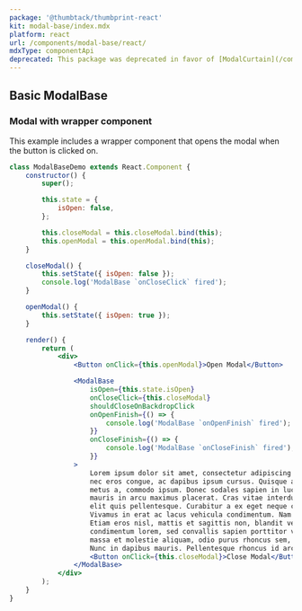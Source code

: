 ```yaml
---
package: '@thumbtack/thumbprint-react'
kit: modal-base/index.mdx
platform: react
url: /components/modal-base/react/
mdxType: componentApi
deprecated: This package was deprecated in favor of [ModalCurtain](/components/modal-curtain/react/).
---
```


## Basic ModalBase

### Modal with wrapper component

This example includes a wrapper component that opens the modal when the button is clicked on.

```jsx
class ModalBaseDemo extends React.Component {
    constructor() {
        super();

        this.state = {
            isOpen: false,
        };

        this.closeModal = this.closeModal.bind(this);
        this.openModal = this.openModal.bind(this);
    }

    closeModal() {
        this.setState({ isOpen: false });
        console.log('ModalBase `onCloseClick` fired');
    }

    openModal() {
        this.setState({ isOpen: true });
    }

    render() {
        return (
            <div>
                <Button onClick={this.openModal}>Open Modal</Button>

                <ModalBase
                    isOpen={this.state.isOpen}
                    onCloseClick={this.closeModal}
                    shouldCloseOnBackdropClick
                    onOpenFinish={() => {
                        console.log('ModalBase `onOpenFinish` fired');
                    }}
                    onCloseFinish={() => {
                        console.log('ModalBase `onCloseFinish` fired');
                    }}
                >
                    Lorem ipsum dolor sit amet, consectetur adipiscing elit. Vestibulum dapibus est
                    nec eros congue, ac dapibus ipsum cursus. Quisque at odio viverra, consequat
                    metus a, commodo ipsum. Donec sodales sapien in luctus sodales. Vivamus ornare
                    mauris in arcu maximus placerat. Cras vitae interdum ipsum. Proin convallis quis
                    elit quis pellentesque. Curabitur a ex eget neque congue tempor sed ut felis.
                    Vivamus in erat ac lacus vehicula condimentum. Nam fringilla molestie facilisis.
                    Etiam eros nisl, mattis et sagittis non, blandit vel nisl. Duis blandit
                    condimentum lorem, sed convallis sapien porttitor vitae. Curabitur molestie,
                    massa et molestie aliquam, odio purus rhoncus sem, a sodales ipsum nisi ac nibh.
                    Nunc in dapibus mauris. Pellentesque rhoncus id arcu at auctor.
                    <Button onClick={this.closeModal}>Close Modal</Button>
                </ModalBase>
            </div>
        );
    }
}
```
